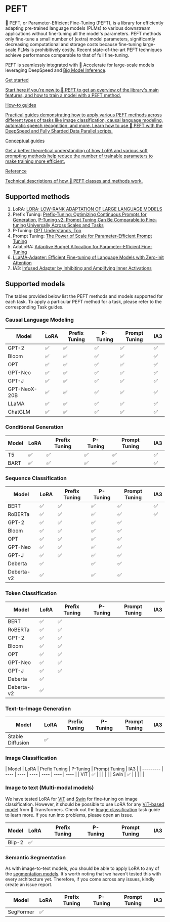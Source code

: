 <!--Copyright 2023 The HuggingFace Team. All rights reserved.

Licensed under the Apache License, Version 2.0 (the "License"); you may not use this file except in compliance with
the License. You may obtain a copy of the License at

http://www.apache.org/licenses/LICENSE-2.0

Unless required by applicable law or agreed to in writing, software distributed under the License is distributed on
an "AS IS" BASIS, WITHOUT WARRANTIES OR CONDITIONS OF ANY KIND, either express or implied. See the License for the
specific language governing permissions and limitations under the License.
-->

# PEFT

🤗 PEFT, or Parameter-Efficient Fine-Tuning (PEFT), is a library for efficiently adapting pre-trained language models (PLMs) to various downstream applications without fine-tuning all the model's parameters. 
PEFT methods only fine-tune a small number of (extra) model parameters, significantly decreasing computational and storage costs because fine-tuning large-scale PLMs is prohibitively costly.
Recent state-of-the-art PEFT techniques achieve performance comparable to that of full fine-tuning.

PEFT is seamlessly integrated with 🤗 Accelerate for large-scale models leveraging DeepSpeed and [Big Model Inference](https://huggingface.co/docs/accelerate/usage_guides/big_modeling).

<div class="mt-10">
  <div class="w-full flex flex-col space-y-4 md:space-y-0 md:grid md:grid-cols-2 md:gap-y-4 md:gap-x-5">
    <a class="!no-underline border dark:border-gray-700 p-5 rounded-lg shadow hover:shadow-lg" href="quicktour"
      ><div class="w-full text-center bg-gradient-to-br from-blue-400 to-blue-500 rounded-lg py-1.5 font-semibold mb-5 text-white text-lg leading-relaxed">Get started</div>
      <p class="text-gray-700">Start here if you're new to 🤗 PEFT to get an overview of the library's main features, and how to train a model with a PEFT method.</p>
    </a>
    <a class="!no-underline border dark:border-gray-700 p-5 rounded-lg shadow hover:shadow-lg" href="./task_guides/image_classification_lora"
      ><div class="w-full text-center bg-gradient-to-br from-indigo-400 to-indigo-500 rounded-lg py-1.5 font-semibold mb-5 text-white text-lg leading-relaxed">How-to guides</div>
      <p class="text-gray-700">Practical guides demonstrating how to apply various PEFT methods across different types of tasks like image classification, causal language modeling, automatic speech recognition, and more. Learn how to use 🤗 PEFT with the DeepSpeed and Fully Sharded Data Parallel scripts.</p>
    </a>
    <a class="!no-underline border dark:border-gray-700 p-5 rounded-lg shadow hover:shadow-lg" href="./conceptual_guides/lora"
      ><div class="w-full text-center bg-gradient-to-br from-pink-400 to-pink-500 rounded-lg py-1.5 font-semibold mb-5 text-white text-lg leading-relaxed">Conceptual guides</div>
      <p class="text-gray-700">Get a better theoretical understanding of how LoRA and various soft prompting methods help reduce the number of trainable parameters to make training more efficient.</p>
   </a>
    <a class="!no-underline border dark:border-gray-700 p-5 rounded-lg shadow hover:shadow-lg" href="./package_reference/config"
      ><div class="w-full text-center bg-gradient-to-br from-purple-400 to-purple-500 rounded-lg py-1.5 font-semibold mb-5 text-white text-lg leading-relaxed">Reference</div>
      <p class="text-gray-700">Technical descriptions of how 🤗 PEFT classes and methods work.</p>
    </a>
  </div>
</div>

## Supported methods

1. LoRA: [LORA: LOW-RANK ADAPTATION OF LARGE LANGUAGE MODELS](https://arxiv.org/pdf/2106.09685.pdf)
2. Prefix Tuning: [Prefix-Tuning: Optimizing Continuous Prompts for Generation](https://aclanthology.org/2021.acl-long.353/), [P-Tuning v2: Prompt Tuning Can Be Comparable to Fine-tuning Universally Across Scales and Tasks](https://arxiv.org/pdf/2110.07602.pdf)
3. P-Tuning: [GPT Understands, Too](https://arxiv.org/pdf/2103.10385.pdf)
4. Prompt Tuning: [The Power of Scale for Parameter-Efficient Prompt Tuning](https://arxiv.org/pdf/2104.08691.pdf) 
5. AdaLoRA: [Adaptive Budget Allocation for Parameter-Efficient Fine-Tuning](https://arxiv.org/abs/2303.10512) 
6. [LLaMA-Adapter: Efficient Fine-tuning of Language Models with Zero-init Attention](https://github.com/ZrrSkywalker/LLaMA-Adapter)
7. IA3: [Infused Adapter by Inhibiting and Amplifying Inner Activations](https://arxiv.org/abs/2205.05638)

## Supported models

The tables provided below list the PEFT methods and models supported for each task. To apply a particular PEFT method for 
a task, please refer to the corresponding Task guides.

### Causal Language Modeling

| Model        | LoRA | Prefix Tuning  | P-Tuning | Prompt Tuning  | IA3 |
|--------------| ---- | ---- | ---- | ----  | ----  |
| GPT-2        | ✅  | ✅  | ✅  | ✅  | ✅  |
| Bloom        | ✅  | ✅  | ✅  | ✅  | ✅  |
| OPT          | ✅  | ✅  | ✅  | ✅  | ✅  |
| GPT-Neo      | ✅  | ✅  | ✅  | ✅  | ✅  |
| GPT-J        | ✅  | ✅  | ✅  | ✅  | ✅  |
| GPT-NeoX-20B | ✅  | ✅  | ✅  | ✅  | ✅  |
| LLaMA        | ✅  | ✅  | ✅  | ✅  | ✅  |
| ChatGLM      | ✅  | ✅  | ✅  | ✅  | ✅  |

### Conditional Generation

|   Model         | LoRA | Prefix Tuning  | P-Tuning | Prompt Tuning  | IA3 |
| --------- | ---- | ---- | ---- | ---- | ---- |
| T5        | ✅   | ✅   | ✅   | ✅   | ✅   |
| BART      | ✅   | ✅   | ✅   | ✅   | ✅   |

### Sequence Classification

|   Model         | LoRA | Prefix Tuning  | P-Tuning | Prompt Tuning  | IA3 |
| --------- | ---- | ---- | ---- | ----  | ----  |
| BERT           | ✅  | ✅  | ✅  | ✅  | ✅  |  
| RoBERTa        | ✅  | ✅  | ✅  | ✅  | ✅  |
| GPT-2          | ✅  | ✅  | ✅  | ✅  |   | 
| Bloom          | ✅  | ✅  | ✅  | ✅  |   |
| OPT            | ✅  | ✅  | ✅  | ✅  |   |
| GPT-Neo        | ✅  | ✅  | ✅  | ✅  |   |
| GPT-J          | ✅  | ✅  | ✅  | ✅  |   |
| Deberta        | ✅  |     | ✅  | ✅  |   | 
| Deberta-v2     | ✅  |     | ✅  | ✅  |   |    

### Token Classification

|   Model         | LoRA | Prefix Tuning  | P-Tuning | Prompt Tuning  | IA3 |
| --------- | ---- | ---- | ---- | ----  | --- |
| BERT           | ✅  | ✅  |   |   |   |  
| RoBERTa        | ✅  | ✅  |   |   |   |
| GPT-2          | ✅  | ✅  |   |   |   | 
| Bloom          | ✅  | ✅  |   |   |   |
| OPT            | ✅  | ✅  |   |   |   |
| GPT-Neo        | ✅  | ✅  |   |   |   |
| GPT-J          | ✅  | ✅  |   |   |   |
| Deberta        | ✅  |     |   |   |    |
| Deberta-v2     | ✅  |     |   |   |   |

### Text-to-Image Generation

|   Model         | LoRA | Prefix Tuning  | P-Tuning | Prompt Tuning  | IA3 |
| --------- | ---- | ---- | ---- | ----  | ----  |
| Stable Diffusion           | ✅  |   |   |   |   |  


### Image Classification

|   Model         | LoRA | Prefix Tuning  | P-Tuning | Prompt Tuning  | IA3 |
| --------- | ---- | ---- | ---- | ----  | ----  | ----  |
| ViT           | ✅  |   |   |   |   | 
| Swin           | ✅  |   |   |   |   | 

### Image to text (Multi-modal models)

We have tested LoRA for [ViT](https://huggingface.co/docs/transformers/model_doc/vit) and [Swin](https://huggingface.co/docs/transformers/model_doc/swin) for fine-tuning on image classification. 
However, it should be possible to use LoRA for any [ViT-based model](https://huggingface.co/models?pipeline_tag=image-classification&sort=downloads&search=vit) from 🤗 Transformers. 
Check out the [Image classification](/task_guides/image_classification_lora) task guide to learn more. If you run into problems, please open an issue.

|   Model         | LoRA | Prefix Tuning  | P-Tuning | Prompt Tuning  | IA3 |
| --------- | ---- | ---- | ---- | ----  | ---- |
| Blip-2           | ✅  |   |   |   |   | 
 

### Semantic Segmentation

As with image-to-text models, you should be able to apply LoRA to any of the [segmentation models](https://huggingface.co/models?pipeline_tag=image-segmentation&sort=downloads). 
It's worth noting that we haven't tested this with every architecture yet. Therefore, if you come across any issues, kindly create an issue report.

|   Model         | LoRA | Prefix Tuning  | P-Tuning | Prompt Tuning  | IA3 |
| --------- | ---- | ---- | ---- | ----  | ----  |
| SegFormer           | ✅  |   |   |   |   |

